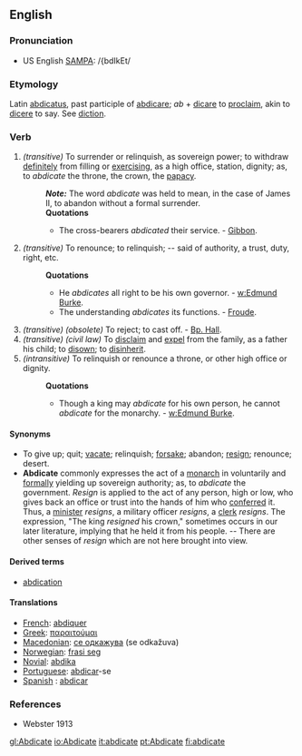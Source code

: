 ==English==

===Pronunciation===
* US English [[SAMPA]]: /{bdIkEt/

===Etymology===
Latin [[abdicatus]], past participle of [[abdicare]]; ''ab'' + [[dicare]] to [[proclaim]], akin to [[dicere]] to say. See [[diction]].

===Verb===
{{en-infl-reg-other-e|abdicat|e}}

# ''(transitive)'' To surrender or relinquish, as sovereign power; to withdraw [[definitely]] from filling or [[exercising]], as a high office, station, dignity; as, to ''abdicate'' the throne, the crown, the [[papacy]].
#: '''''Note:''''' The word ''abdicate'' was held to mean, in the case of James II, to abandon without a formal surrender.
#: '''Quotations'''
#:* The cross-bearers ''abdicated'' their service. - [[Gibbon]].
# ''(transitive)'' To renounce; to relinquish; -- said of authority, a trust, duty, right, etc.
#: '''Quotations'''
#:* He ''abdicates'' all right to be his own governor. - [[w:Edmund Burke]].
#:* The understanding ''abdicates'' its functions. - [[Froude]].
# ''(transitive) (obsolete)'' To reject; to cast off. - [[Bp. Hall]].
# ''(transitive) (civil law)'' To [[disclaim]] and [[expel]] from the family, as a father his child; to [[disown]]; to [[disinherit]].
# ''(intransitive)'' To relinquish or renounce a throne, or other high office or dignity.
#: '''Quotations'''
#:* Though a king may ''abdicate'' for his own person, he cannot ''abdicate'' for the monarchy. - [[w:Edmund Burke]].

====Synonyms====
* To give up; quit; [[vacate]]; relinquish; [[forsake]]; abandon; [[resign]]; renounce; desert.
* '''Abdicate''' commonly expresses the act of a [[monarch]] in voluntarily and [[formally]] yielding up sovereign authority; as, to ''abdicate'' the government. ''Resign'' is applied to the act of any person, high or low, who gives back an office or trust into the hands of him who [[conferred]] it. Thus, a [[minister]] ''resigns'', a military officer ''resigns'', a [[clerk]] ''resigns''. The expression, "The king ''resigned'' his crown," sometimes occurs in our later literature, implying that he held it from his people. -- There are other senses of ''resign'' which are not here brought into view.

====Derived terms====
* [[abdication]]

====Translations====
* [[French]]: [[abdiquer]]
* [[Greek]]: [[παραιτούμαι]]
* [[Macedonian]]: [[се одкажува]] (se odkažuva)
* [[Norwegian]]: [[frasi seg]]
* [[Novial]]: [[abdika]]
* [[Portuguese]]: [[abdicar]]-se
* [[Spanish]] : [[abdicar]]

===References===
*Webster 1913

[[gl:Abdicate]]
[[io:Abdicate]]
[[it:abdicate]]
[[pt:Abdicate]]
[[fi:abdicate]]
